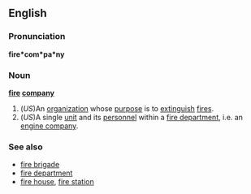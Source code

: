 ==English==
===Pronunciation===
'''fire*com*pa*ny'''
=== Noun ===
'''[[fire]] [[company]]'''
#(''US'')An [[organization]] whose [[purpose]] is to [[extinguish]] [[fires]]. 
#(''US'')A single [[unit]] and its [[personnel]] within a [[fire department]], i.e. an [[engine company]]. 
===See also===
*[[fire brigade]]
*[[fire department]]
*[[fire house]], [[fire station]]